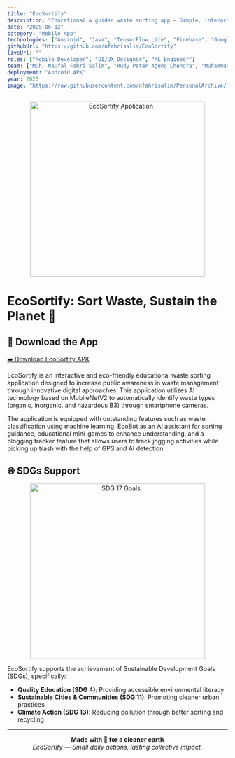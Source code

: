 ```yaml
---
title: "EcoSortify"
description: "Educational & guided waste sorting app — Simple, interactive, and eco‑friendly"
date: "2025-06-12"
category: "Mobile App"
technologies: ["Android", "Java", "TensorFlow Lite", "Firebase", "Google Maps", "Material Design"]
githubUrl: "https://github.com/nfahrisalim/EcoSortify"
liveUrl: ""
roles: ["Mobile Developer", "UI/UX Designer", "ML Engineer"]
team: ["Muh. Naufal Fahri Salim", "Rudy Peter Agung Chendra", "Muhammad Qaffal Al Fifaiz"]
deployment: "Android APK"
year: 2025
image: "https://raw.githubusercontent.com/nfahrisalim/PersonalArchive/main/Projects/EcoSortify/Picture1.jpg"
---
```


<p align="center">
  <img width="400" src="https://raw.githubusercontent.com/nfahrisalim/PersonalArchive/main/Projects/EcoSortify/Picture1.jpg" alt="EcoSortify Application"/>
</p>

# EcoSortify: Sort Waste, Sustain the Planet 🌱

## 📱 Download the App

[➡️ Download EcoSortify APK](https://drive.google.com/file/d/1PjyLvdBJMx2pZLHkC2XHZ8NMlPNoQDTc/view?usp=sharing)

EcoSortify is an interactive and eco-friendly educational waste sorting application designed to increase public awareness in waste management through innovative digital approaches. This application utilizes AI technology based on MobileNetV2 to automatically identify waste types (organic, inorganic, and hazardous B3) through smartphone cameras.

The application is equipped with outstanding features such as waste classification using machine learning, EcoBot as an AI assistant for sorting guidance, educational mini-games to enhance understanding, and a plogging tracker feature that allows users to track jogging activities while picking up trash with the help of GPS and AI detection.

## 🌐 SDGs Support

<p align="center">
  <img width="400" src="https://raw.githubusercontent.com/nfahrisalim/PersonalArchive/main/Projects/EcoSortify/sdg_17_goals.png" alt="SDG 17 Goals"/>
</p>

EcoSortify supports the achievement of Sustainable Development Goals (SDGs), specifically:
- **Quality Education (SDG 4)**: Providing accessible environmental literacy
- **Sustainable Cities & Communities (SDG 11)**: Promoting cleaner urban practices
- **Climate Action (SDG 13)**: Reducing pollution through better sorting and recycling

---

<div align="center">

**Made with 💚 for a cleaner earth**  
*EcoSortify — Small daily actions, lasting collective impact.*

</div>